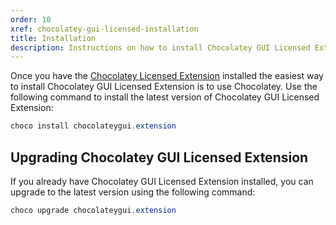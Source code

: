 ```yaml
---
order: 10
xref: chocolatey-gui-licensed-installation
title: Installation
description: Instructions on how to install Chocolatey GUI Licensed Extension
---
```


Once you have the [Chocolatey Licensed Extension](xref:setup-licensed) installed
the easiest way to install Chocolatey GUI Licensed Extension is to use Chocolatey.
Use the following command to install the latest version of Chocolatey GUI Licensed
Extension:

```powershell
choco install chocolateygui.extension
```

## Upgrading Chocolatey GUI Licensed Extension

If you already have Chocolatey GUI Licensed Extension installed, you can upgrade
to the latest version using the following command:

```powershell
choco upgrade chocolateygui.extension
```